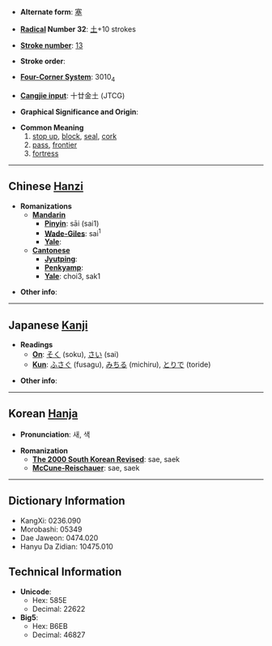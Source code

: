 * '''Alternate form''': [[塞]]

* '''[[Wiktionary:Chinese radical index| Radical]] Number 32''': [[Wiktionary:Chinese radical index 土|土]]+10 strokes

* '''[[Wiktionary:Chinese total strokes index|Stroke number]]''': [[Wiktionary:Chinese total strokes index 13|13]]

* '''Stroke order''': 

* '''[[Wiktionary:Chinese four corner index|Four-Corner System]]''': 3010<sub>4</sub>

* '''[[Wiktionary:Chinese Cangjie index|Cangjie input]]''': 十廿金土 (JTCG)

* '''Graphical Significance and Origin''': 

* '''Common Meaning'''
*#[[stop up]], [[block]], [[seal]], [[cork]]
*# [[pass]], [[frontier]]
*# [[fortress]]

----

== Chinese [[Hanzi]] ==

* '''Romanizations'''
** '''[[Mandarin]]'''
*** '''[[Pinyin]]''': sāi (sai1)
*** '''[[Wade-Giles]]''': sai<sup>1</sup>
*** '''[[Yale]]''': 
** '''[[Cantonese]]'''
*** '''[[Jyutping]]''':
*** '''[[Penkyamp]]''': 
*** '''[[Yale]]''': choi3, sak1

* '''Other info''': 

----

== Japanese [[Kanji]] ==

* '''Readings'''
** '''[[On]]''': [[そく]] (soku), [[さい]] (sai)
** '''[[Kun]]''': [[ふさぐ]] (fusagu), [[みちる]] (michiru), [[とりで]] (toride)

* '''Other info''':  

----

== Korean [[Hanja]] ==

* '''Pronunciation''': 새, 색

* '''Romanization'''
** '''[[The 2000 South Korean Revised Romanization|The 2000 South Korean Revised]]''': sae, saek
** '''[[McCune-Reischauer]]''': sae, saek

----

== Dictionary Information ==

* KangXi: 0236.090
* Morobashi: 05349
* Dae Jaweon: 0474.020
* Hanyu Da Zidian: 10475.010

== Technical Information ==

* '''Unicode''':
** Hex: 585E
** Decimal: 22622
* '''Big5''':
** Hex: B6EB
** Decimal: 46827